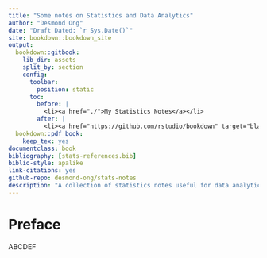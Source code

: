 ```yaml
--- 
title: "Some notes on Statistics and Data Analytics"
author: "Desmond Ong"
date: "Draft Dated: `r Sys.Date()`"
site: bookdown::bookdown_site
output: 
  bookdown::gitbook:
    lib_dir: assets
    split_by: section
    config:
      toolbar:
        position: static
      toc:
        before: |
          <li><a href="./">My Statistics Notes</a></li>
        after: |
          <li><a href="https://github.com/rstudio/bookdown" target="blank">Published with bookdown</a></li>
  bookdown::pdf_book:
    keep_tex: yes
documentclass: book
bibliography: [stats-references.bib]
biblio-style: apalike
link-citations: yes
github-repo: desmond-ong/stats-notes
description: "A collection of statistics notes useful for data analytics."
---
```


# Preface {-}

ABCDEF
